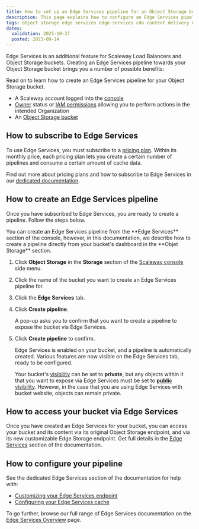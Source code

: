 ```yaml
---
title: How to set up an Edge Services pipeline for an Object Storage bucket
description: This page explains how to configure an Edge Services pipeline for a Scaleway Object Storage bucket. Set up your own custom domain to point to your bucket, and enable a caching service for faster and more efficient delivery.
tags: object storage edge services edge-services cdn content delivery network cache domain certificate custom-domain https
dates:
  validation: 2025-10-27
  posted: 2023-09-14
---
```




Edge Services is an additional feature for Scaleway Load Balancers and Object Storage buckets. Creating an Edge Services pipeline towards your Object Storage bucket brings you a number of possible benefits:

<EdgeServicesBucketBenefits />

Read on to learn how to create an Edge Services pipeline for your Object Storage bucket.

<Requirements />

- A Scaleway account logged into the [console](https://console.scaleway.com)
- [Owner](/iam/concepts/#owner) status or [IAM permissions](/iam/concepts/#permission) allowing you to perform actions in the intended Organization
- An [Object Storage bucket](/object-storage/how-to/create-a-bucket/)

## How to subscribe to Edge Services

To use Edge Services, you must subscribe to a [pricing plan](https://www.scaleway.com/en/pricing/network/#edge-services). Within its monthly price, each pricing plan lets you create a certain number of pipelines and consume a certain amount of cache data.

Find out more about pricing plans and how to subscribe to Edge Services in our [dedicated documentation](/edge-services/how-to/subscribe-edge-services/).

## How to create an Edge Services pipeline

Once you have subscribed to Edge Services, you are ready to create a pipeline. Follow the steps below.

<Message type="tip">
You can create an Edge Services pipeline from the **Edge Services** section of the console, however, in this documentation, we describe how to create a pipeline directly from your bucket's dashboard in the **Objet Storage** section.
</Message>

1. Click **Object Storage** in the **Storage** section of the [Scaleway console](https://console.scaleway.com/) side menu.

2. Click the name of the bucket you want to create an Edge Services pipeline for.
    <Lightbox image={image} alt="A screenshot of the Scaleway console shows a listing of Object Storage buckets, with an arrow showing that you click on the name of the bucket you want to enable Edge Services on." />

3. Click the **Edge Services** tab.

    <Lightbox image={image2} alt="A screenshot of the Scaleway console shows the Edge Services tab for the selected bucket: it is in an empty state, with a button inviting you to enable Edge Services." />

4. Click **Create pipeline**.

    A pop-up asks you to confirm that you want to create a pipeline to expose the bucket via Edge Services. 

5. Click **Create pipeline** to confirm.

    Edge Services is enabled on your bucket, and a pipeline is automatically created. Various features are now visible on the Edge Services tab, ready to be configured.

    <Message type="important">

    Your bucket's [visibility](/object-storage/concepts/#visibility) can be set to **private**, but any objects within it that you want to expose via Edge Services must be set to [**public** visibility](/object-storage/how-to/manage-object-visibility/). However, in the case that you are using Edge Services with bucket website, objects can remain private.

    </Message>

## How to access your bucket via Edge Services

Once you have created an Edge Services for your bucket, you can access your bucket and its content via its original Object Storage endpoint, and via its new customizable Edge Storage endpoint. Get full details in the [Edge Services](/edge-services/how-to/create-pipeline-bucket/#how-to-access-your-bucket-via-edge-services) section of the documentation.

## How to configure your pipeline

See the dedicated Edge Services section of the documentation for help with:

- [Customizing your Edge Services endpoint](/edge-services/how-to/configure-custom-domain/)
- [Configuring your Edge Services cache](/edge-services/how-to/configure-cache/)

To go further, browse our full range of Edge Services documentation on the [Edge Services Overview](/edge-services/) page.
